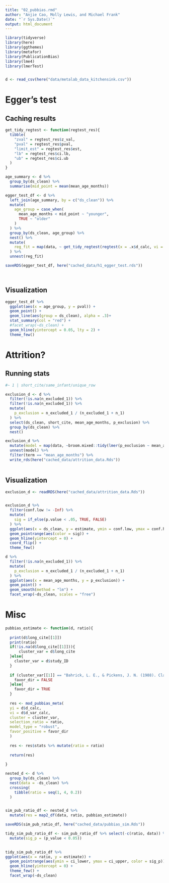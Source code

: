 ```yaml
---
title: "02_pubbias.rmd"
author: "Anjie Cao, Molly Lewis, and Michael Frank"
date: "`r Sys.Date()`"
output: html_document
---
```


```r
library(tidyverse)
library(here)
library(ggthemes)
library(metafor)
library(PublicationBias)
library(lme4)
library(lmerTest)


d <- read_csv(here("data/metalab_data_kitchensink.csv"))
```


# Egger's test 

## Caching results 


```r

get_tidy_regtest <- function(regtest_res){
  tibble(
    "zval" = regtest_res$z_val, 
    "pval" = regtest_res$pval,
    "limit_est" = regtest_res$est, 
    "lb" = regtest_res$ci.lb,
    "ub" = regtest_res$ci.ub
  )
}

age_summary <- d %>% 
  group_by(ds_clean) %>% 
  summarise(mid_point = mean(mean_age_months))

egger_test_df <- d %>% 
  left_join(age_summary, by = c("ds_clean")) %>% 
  mutate(
    age_group = case_when(
      mean_age_months < mid_point ~ "younger", 
      TRUE ~ "older"
    )
  ) %>%
  group_by(ds_clean, age_group) %>% 
  nest() %>% 
  mutate(
    reg_fit = map(data, ~ get_tidy_regtest(regtest(x = .x$d_calc, vi = .x$d_var_calc)))
  ) %>% 
  unnest(reg_fit)

saveRDS(egger_test_df, here("cached_data/h1_egger_test.rds"))




```


## Visualization

```r
egger_test_df %>% 
  ggplot(aes(x = age_group, y = pval)) + 
  geom_point() + 
  geom_line(aes(group = ds_clean), alpha = .3)+
  stat_summary(col = "red") + 
  #facet_wrap(~ds_clean) + 
  geom_hline(yintercept = 0.05, lty = 2) + 
  theme_few()


```


# Attrition? 

## Running stats 

```r
#~ 1 | short_cite/same_infant/unique_row

exclusion_d <- d %>% 
  filter(!is.na(n_excluded_1)) %>% 
  filter(!is.na(n_excluded_1)) %>% 
  mutate(
    p_exclusion = n_excluded_1 / (n_excluded_1 + n_1)
  ) %>% 
  select(ds_clean, short_cite, mean_age_months, p_exclusion) %>% 
  group_by(ds_clean) %>% 
  nest()

exclusion_d %>% 
  mutate(model = map(data, ~broom.mixed::tidy(lmer(p_exclusion ~ mean_age_months + (1 | short_cite), data = .), effects = "fixed", conf.int=TRUE, conf.level = 0.95))) %>% 
  unnest(model) %>% 
  filter(term == "mean_age_months") %>% 
  write_rds(here("cached_data/attrition_data.Rds"))
  
```



## Visualization 

```r
exclusion_d <- readRDS(here("cached_data/attrition_data.Rds"))


exclusion_d %>% 
  filter(conf.low != -Inf) %>% 
  mutate(
    sig = if_else(p.value < .05, TRUE, FALSE)
  ) %>% 
  ggplot(aes(x = ds_clean, y = estimate, ymin = conf.low, ymax = conf.high)) + 
  geom_pointrange(aes(color = sig)) + 
  geom_hline(yintercept = 0) + 
  coord_flip() + 
  theme_few()
```




```r
d %>% 
  filter(!is.na(n_excluded_1)) %>% 
  mutate(
    p_exclusion = n_excluded_1 / (n_excluded_1 + n_1)
  ) %>% 
  ggplot(aes(x = mean_age_months, y = p_exclusion)) + 
  geom_point() + 
  geom_smooth(method = "lm") + 
  facet_wrap(~ds_clean, scales = "free") 
```









# Misc


```r

pubbias_estimate <- function(d, ratio){
  
  print(d$long_cite[[1]])
  print(ratio)
  if(!is.na(d$long_cite[[1]])){
      cluster_var = d$long_cite
  }else{
    cluster_var = d$study_ID
  }
  
  if (cluster_var[[1]] == "Bahrick, L. E., & Pickens, J. N. (1988). Classification of bimodal English and Spanish language passages by infants. Infant Behavior and Development, 11(3), 277-296. https://doi.org/10.1016/0163-6383(88)90014-8" | cluster_var[[1]] ==  "Altvater-Mackensen, N., & Fikkert, P. (2010). The acquisition of the stop-fricative contrast in"){
    favor_dir = FALSE
  }else{
    favor_dir = TRUE
  }
  
  res <- mod_pubbias_meta(
  yi = d$d_calc, 
  vi = d$d_var_calc, 
  cluster = cluster_var,
  selection_ratio = ratio, 
  model_type = "robust", 
  favor_positive = favor_dir
  )
  
  res <- res$stats %>% mutate(ratio = ratio)
  
  return(res)
  
}


```


```r

nested_d <- d %>% 
  group_by(ds_clean) %>% 
  nest(data = -ds_clean) %>% 
  crossing(
    tibble(ratio = seq(1, 4, 0.2))
  )


sim_pub_ratio_df <- nested_d %>% 
  mutate(res = map2_df(data, ratio, pubbias_estimate))

```


```r
saveRDS(sim_pub_ratio_df, here("cached_data/pubbias_sim.Rds"))
```



```r
tidy_sim_pub_ratio_df <- sim_pub_ratio_df %>% select(-c(ratio, data)) %>% unnest(res) %>%
  mutate(sig_p = (p_value < 0.05))
  
```

```r
tidy_sim_pub_ratio_df %>% 
ggplot(aes(x = ratio, y = estimate)) + 
  geom_pointrange(aes(ymin = ci_lower, ymax = ci_upper, color = sig_p)) +
  geom_hline(yintercept = 0) + 
  theme_few() + 
  facet_wrap(~ds_clean)

```









